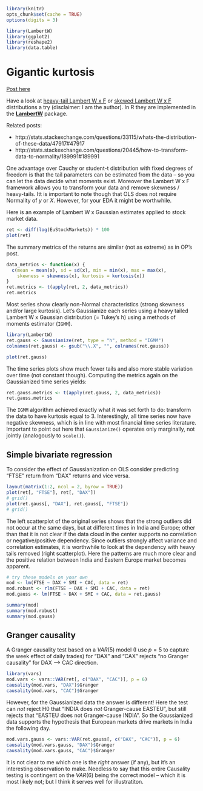 <!--
%\VignetteEngine{knitr::knitr}
%\VignetteIndexEntry{LambertW Overview}
-->
```r
library(knitr)
opts_chunk$set(cache = TRUE)
options(digits = 3)

```


```r
library(LambertW)
library(ggplot2)
library(reshape2)
library(data.table)
```


# Gigantic kurtosis
[Post here](http://stats.stackexchange.com/questions/34565/gigantic-kurtosis)

Have a look at [heavy-tail Lambert W x F](http://www.hindawi.com/journals/tswj/aa/909231/) or [skewed Lambert W x F ](http://projecteuclid.org/euclid.aoas/1318514301) distributions a try (disclaimer: I am the author). In R they are implemented in the [**LambertW**](http://cran.r-project.org/web/packages/LambertW/) package.

Related posts:

  * http://stats.stackexchange.com/questions/33115/whats-the-distribution-of-these-data/47917#47917
  * http://stats.stackexchange.com/questions/20445/how-to-transform-data-to-normality/189991#189991
  
One advantage over Cauchy or student-t distribution with fixed degrees of freedom is that the tail parameters can be estimated from the data -- so you can let the data decide what moments exist.  Moreover the Lambert W x F framework allows you to transform your data and remove skewness / heavy-tails.   Itt is important to note though that OLS does not require Normality of $y$ or $X$.  However, for your EDA it might be worthwhile.

Here is an example of Lambert W x Gaussian estimates applied to stock market data.

```r
ret <- diff(log(EuStockMarkets)) * 100
plot(ret)
```


The summary metrics of the returns are similar (not as extreme) as in OP's post.
```r
data_metrics <- function(x) {
  c(mean = mean(x), sd = sd(x), min = min(x), max = max(x), 
    skewness = skewness(x), kurtosis = kurtosis(x))
}
ret.metrics <- t(apply(ret, 2, data_metrics))
ret.metrics
```

Most series show clearly non-Normal characteristics (strong skewness and/or large kurtosis).  Let's Gaussianize each series using a heavy tailed 
Lambert W x Gaussian distribution (= Tukey's h) using a methods of moments
estimator (`IGMM`).
```r
library(LambertW)
ret.gauss <- Gaussianize(ret, type = "h", method = "IGMM")
colnames(ret.gauss) <- gsub("\\.X", "", colnames(ret.gauss))

plot(ret.gauss)
```

The time series plots show much fewer tails and also more stable variation over time (not constant though).  Computing the metrics again on the Gaussianized time series yields:

```r
ret.gauss.metrics <- t(apply(ret.gauss, 2, data_metrics))
ret.gauss.metrics
```

The `IGMM` algorithm achieved exactly what it was set forth to do: transform the data to have kurtosis equal to $3$. Interestingly, all time series now have negative skewness, which is in line with most financial time series literature.  Important to point out here that `Gaussianize()` operates only marginally, not jointly (analogously to `scale()`).


## Simple bivariate regression

To consider the effect of Gaussianization on OLS consider predicting "FTSE" return from "DAX" returns and vice versa.

```r
layout(matrix(1:2, ncol = 2, byrow = TRUE))
plot(ret[, "FTSE"], ret[, "DAX"])
# grid()
plot(ret.gauss[, "DAX"], ret.gauss[, "FTSE"])
# grid()

```
The left scatterplot of the original series shows that the strong outliers did not occur at the same days, but at different times in India and Europe; other than that it is not clear if the data cloud in the center supports no correlation or negative/positive dependency.  Since outliers strongly affect variance and correlation estimates, it is worthwhile to look at the dependency with heavy tails removed (right scatterplot).  Here the patterns are much more clear and the positive relation between India and Eastern Europe market becomes apparent.


```r
# try these models on your own
mod <- lm(FTSE ~ DAX + SMI + CAC, data = ret)
mod.robust <- rlm(FTSE ~ DAX + SMI + CAC, data = ret)
mod.gauss <- lm(FTSE ~ DAX + SMI + CAC, data = ret.gauss)

summary(mod)
summary(mod.robust)
summary(mod.gauss)
```

## Granger causality

A Granger causality test based on a  $VAR(5)$ model (I use $p = 5$ to capture the week effect of daily trades) for "DAX" and "CAX" rejects "no Granger causality" for DAX --> CAC direction.
```r
library(vars)
mod.vars <- vars::VAR(ret[, c("DAX", "CAC")], p = 6)
causality(mod.vars, "DAX")$Granger
causality(mod.vars, "CAC")$Granger

```

However, for the Gaussianized data the answer is different!  Here the test can *not* reject H0 that "INDIA does *not* Granger-cause EASTEU", but still rejects that "EASTEU does not Granger-cause INDIA".  So the Gaussianized data supports the hypothesis that European markets drive markets in India the following day.


```r
mod.vars.gauss <- vars::VAR(ret.gauss[, c("DAX", "CAC")], p = 6)
causality(mod.vars.gauss, "DAX")$Granger
causality(mod.vars.gauss, "CAC")$Granger
```


It is not clear to me which one is the *right* answer (if any), but it's an interesting observation to make.  Needless to say that this entire Causality testing is contingent on the $VAR(6)$ being the correct model -- which it is most likely not; but I think it serves well for illustratiton.

